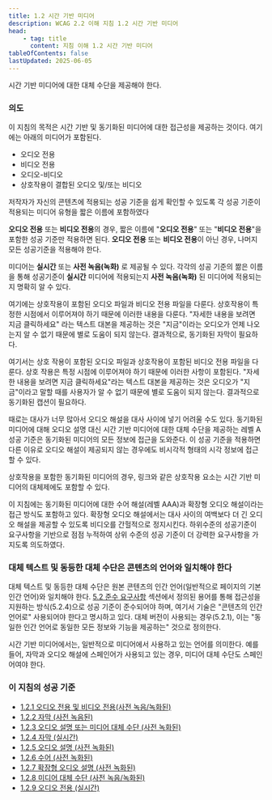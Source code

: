 ```yaml
---
title: 1.2 시간 기반 미디어
description: WCAG 2.2 이해 지침 1.2 시간 기반 미디어
head:
    - tag: title
      content: 지침 이해 1.2 시간 기반 미디어
tableOfContents: false
lastUpdated: 2025-06-05
---
```



<Card title="지침">
시간 기반 미디어에 대한 대체 수단을 제공해야 한다.
</Card>

### 의도

이 지침의 목적은 시간 기반 및 동기화된 미디어에 대한 접근성을 제공하는 것이다. 여기에는 아래의 미디어가 포함된다.

*   오디오 전용
*   비디오 전용
*   오디오-비디오
*   상호작용이 결합된 오디오 및/또는 비디오

저작자가 자신의 콘텐츠에 적용되는 성공 기준을 쉽게 확인할 수 있도록 각 성공 기준이 적용되는 미디어 유형을 짧은 이름에 포함하였다

**오디오 전용** 또는 **비디오 전용**의 경우, 짧은 이름에 "**오디오 전용**" 또는 "**비디오 전용**"을 포함한 성공 기준만 적용하면 된다. **오디오 전용** 또는 **비디오 전용**이 아닌 경우, 나머지 모든 성공기준을 적용해야 한다.

미디어는 **실시간** 또는 **사전 녹음(녹화)** 로 제공될 수 있다. 각각의 성공 기준의 짦은 이름을 통해 성공기준이 **실시간** 미디어에 적용되는지 **사전 녹음(녹화)** 된 미디어에 적용되는지 명확히 알 수 있다.

여기에는 상호작용이 포함된 오디오 파일과 비디오 전용 파일을 다룬다. 상호작용이 특정한 시점에서 이루어져야 하기 때문에 이러한 내용을 다룬다. "자세한 내용을 보려면 지금 클릭하세요" 라는 텍스트 대본을 제공하는 것은 "지금"이라는 오디오가 언제 나오는지 알 수 없기 때문에 별로 도움이 되지 않는다. 결과적으로, 동기화된 자막이 필요하다.

여기서는 상호 작용이 포함된 오디오 파일과 상호작용이 포함된 비디오 전용 파일을 다룬다. 상호 작용은 특정 시점에 이루어져야 하기 때문에 이러한 사항이 포함된다. "자세한 내용을 보려면 지금 클릭하세요"라는 텍스트 대본을 제공하는 것은 오디오가 "지금"이라고 말할 때를 사용자가 알 수 없기 때문에 별로 도움이 되지 않는다. 결과적으로 동기화된 캡션이 필요하다.

때로는 대사가 너무 많아서 오디오 해설을 대사 사이에 넣기 어려울 수도 있다. 동기화된 미디어에 대해 오디오 설명 대신 시간 기반 미디어에 대한 대체 수단을 제공하는 레벨 A 성공 기준은 동기화된 미디어의 모든 정보에 접근을 도와준다. 이 성공 기준을 적용하면 다른 이유로 오디오 해설이 제공되지 않는 경우에도 비시각적 형태의 시각 정보에 접근할 수 있다.

상호작용을 포함한 동기화된 미디어의 경우, 링크와 같은 상호작용 요소는 시간 기반 미디어의 대체제에도 포함할 수 있다.

이 지침에는 동기화된 미디어에 대한 수어 해설(레벨 AAA)과 확장형 오디오 해설이라는 접근 방식도 포함하고 있다. 확장형 오디오 해설에서는 대사 사이의 여백보다 더 긴 오디오 해설을 제공할 수 있도록 비디오를 간헐적으로 정지시킨다. 하위수준의 성공기준이 요구사항을 기반으로 점점 누적하여 상위 수준의 성공 기준이 더 강력한 요구사항을 가지도록 의도하였다.

### 대체 텍스트 및 동등한 대체 수단은 콘텐츠의 언어와 일치해야 한다

대체 텍스트 및 동등한 대체 수단은 원본 콘텐츠의 인간 언어(일반적으로 페이지의 기본 인간 언어)와 일치해야 한다. [5.2 준수 요구사항](/docs/wcag2/#52-%EC%A4%80%EC%88%98-%EC%9A%94%EA%B5%AC%EC%82%AC%ED%95%AD) 섹션에서 정의된 용어를 통해 접근성을 지원하는 방식(5.2.4)으로 성공 기준이 준수되어야 하며, 여기서 기술은 "콘텐츠의 인간 언어로" 사용되어야 한다고 명시하고 있다. 대체 버전이 사용되는 경우(5.2.1), 이는 "동일한 인간 언어로 동일한 모든 정보와 기능을 제공하는" 것으로 정의한다.

시간 기반 미디어에서는, 일반적으로 미디어에서 사용하고 있는 언어를 의미한다. 예를 들어, 자막과 오디오 해설에 스페인어가 사용되고 있는 경우, 미디어 대체 수단도 스페인어여야 한다.


### 이 지침의 성공 기준

*   [1.2.1 오디오 전용 및 비디오 전용(사전 녹음/녹화된)](../audio-only-and-video-only-prerecorded)
*   [1.2.2 자막 (사전 녹음된)](../captions-prerecorded)
*   [1.2.3 오디오 설명 또는 미디어 대체 수단 (사전 녹화된)](../audio-description-or-media-alternative-prerecorded)
*   [1.2.4 자막 (실시간)](../captions-live)
*   [1.2.5 오디오 설명 (사전 녹화된)](../audio-description-prerecorded)
*   [1.2.6 수어 (사전 녹화된)](../sign-language-prerecorded)
*   [1.2.7 확장형 오디오 설명 (사전 녹화된)](../extended-audio-description-prerecorded)
*   [1.2.8 미디어 대체 수단 (사전 녹음/녹화된)](../media-alternative-prerecorded)
*   [1.2.9 오디오 전용 (실시간)](../audio-only-live)

